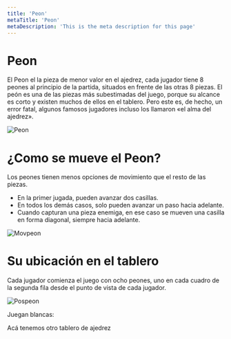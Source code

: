 ```yaml
---
title: 'Peon'
metaTitle: 'Peon'
metaDescription: 'This is the meta description for this page'
---
```


# Peon

El Peon el la pieza de menor valor en el ajedrez, cada jugador tiene 8 peones al principio de la partida, situados en frente de las otras 8 piezas.
El peón es una de las piezas más subestimadas del juego, porque su alcance es corto y existen muchos de ellos en el tablero. Pero este es, de hecho, un error fatal, algunos famosos jugadores incluso los llamaron «el alma del ajedrez».

![Peon](https://i.imgur.com/VTzttmZ.png)

# ¿Como se mueve el Peon?

Los peones tienen menos opciones de movimiento que el resto de las piezas.

- En la primer jugada, pueden avanzar dos casillas.
- En todos los demás casos, solo pueden avanzar un paso hacia adelante.
- Cuando capturan una pieza enemiga, en ese caso se mueven una casilla en forma diagonal, siempre hacia adelante.

![Movpeon](https://i.imgur.com/iRxMnQt.gif)

# Su ubicación en el tablero

Cada jugador comienza el juego con ocho peones, uno en cada cuadro de la segunda fila desde el punto de vista de cada jugador.

![Pospeon](https://i.imgur.com/CSM4peZ.png)

<!-- https://www.dailychess.com/chess/chess-fen-viewer.php -->

Juegan blancas:

<ChessGameOnePlayerWithMoveValidation
  playerColor="w"
  position="3k4/8/8/8/8/8/PP1P1P1P/4K3 b - - 0 1"
/>

Acá tenemos otro tablero de ajedrez

<ChessGameOnePlayerWithMoveValidation
  playerColor="b"
  position="7k/p1p1p1p1/8/8/P2R4/8/8/7K w - - 0 1"
/>
